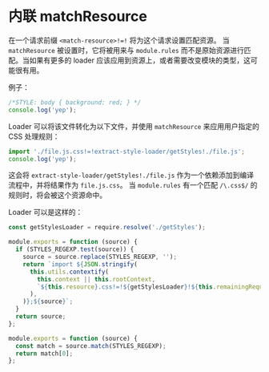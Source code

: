 
<WebpackLicense from="https://webpack.docschina.org/api/loaders/#inline-matchresource" />

# 内联 matchResource

在一个请求前缀 `<match-resource>!=!` 将为这个请求设置匹配资源。
当 `matchResource` 被设置时，它将被用来与 `module.rules` 而不是原始资源进行匹配。当如果有更多的 loader 应该应用到资源上，或者需要改变模块的类型，这可能很有用。

例子：

```js title="file.js"
/*STYLE: body { background: red; } */
console.log('yep');
```

Loader 可以将该文件转化为以下文件，并使用 `matchResource` 来应用用户指定的 CSS 处理规则：

```js title="file.js (transformed by loader)"
import './file.js.css!=!extract-style-loader/getStyles!./file.js';
console.log('yep');
```

这会将 `extract-style-loader/getStyles!./file.js` 作为一个依赖添加到编译流程中，并将结果作为 `file.js.css`。
当 `module.rules` 有一个匹配 `/\.css$/` 的规则时，将会被这个资源命中。

Loader 可以是这样的：

```js title="extract-style-loader/index.js"
const getStylesLoader = require.resolve('./getStyles');

module.exports = function (source) {
  if (STYLES_REGEXP.test(source)) {
    source = source.replace(STYLES_REGEXP, '');
    return `import ${JSON.stringify(
      this.utils.contextify(
        this.context || this.rootContext,
        `${this.resource}.css!=!${getStylesLoader}!${this.remainingRequest}`,
      ),
    )};${source}`;
  }
  return source;
};
```

```js title="extract-style-loader/getStyles.js"
module.exports = function (source) {
  const match = source.match(STYLES_REGEXP);
  return match[0];
};
```
